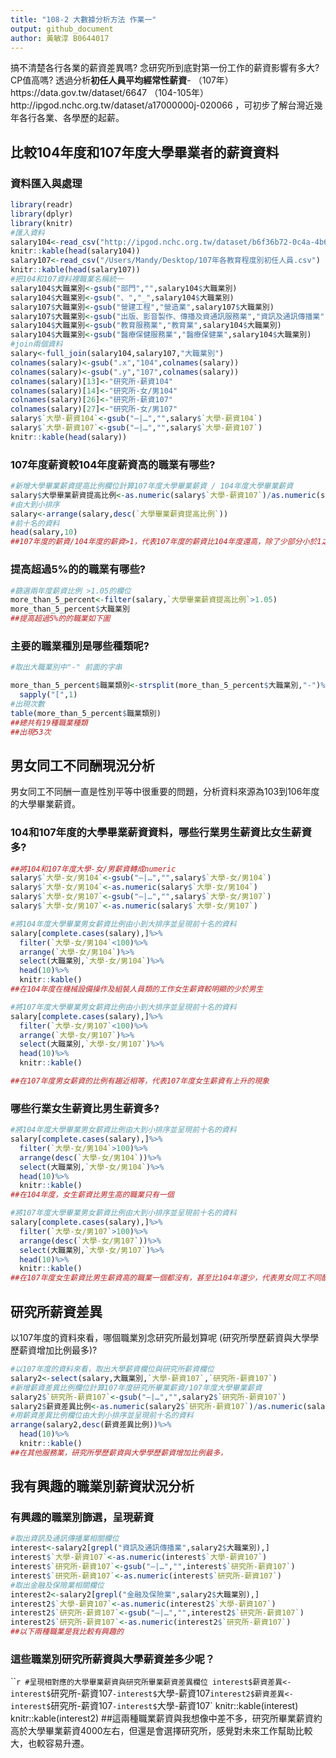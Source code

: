 ```yaml
---
title: "108-2 大數據分析方法 作業一"
output: github_document
author: 黃敏淳 B0644017
---
```


搞不清楚各行各業的薪資差異嗎? 念研究所到底對第一份工作的薪資影響有多大? CP值高嗎? 透過分析**初任人員平均經常性薪資**- （107年）https://data.gov.tw/dataset/6647 （104-105年）http://ipgod.nchc.org.tw/dataset/a17000000j-020066 ，可初步了解台灣近幾年各行各業、各學歷的起薪。

## 比較104年度和107年度大學畢業者的薪資資料

### 資料匯入與處理
```r
library(readr)
library(dplyr)
library(knitr)
#匯入資料
salary104<-read_csv("http://ipgod.nchc.org.tw/dataset/b6f36b72-0c4a-4b60-9254-1904e180ddb1/resource/98d5094d-7481-44b5-876a-715a496f922c/download/a17000000j-020066-mah.csv")
knitr::kable(head(salary104))
salary107<-read_csv("/Users/Mandy/Desktop/107年各教育程度別初任人員.csv")
knitr::kable(head(salary107))
#把104和107資料裡職業名稱統一
salary104$大職業別<-gsub("部門","",salary104$大職業別)
salary104$大職業別<-gsub("、","_",salary104$大職業別)
salary107$大職業別<-gsub("營建工程","營造業",salary107$大職業別)
salary107$大職業別<-gsub("出版、影音製作、傳播及資通訊服務業","資訊及通訊傳播業",salary107$大職業別)
salary104$大職業別<-gsub("教育服務業","教育業",salary104$大職業別)
salary104$大職業別<-gsub("醫療保健服務業","醫療保健業",salary104$大職業別)
#join兩個資料
salary<-full_join(salary104,salary107,"大職業別")
colnames(salary)<-gsub(".x","104",colnames(salary))
colnames(salary)<-gsub(".y","107",colnames(salary))
colnames(salary)[13]<-"研究所-薪資104"
colnames(salary)[14]<-"研究所-女/男104"
colnames(salary)[26]<-"研究所-薪資107"
colnames(salary)[27]<-"研究所-女/男107"
salary$`大學-薪資104`<-gsub("—|…","",salary$`大學-薪資104`)
salary$`大學-薪資107`<-gsub("—|…","",salary$`大學-薪資107`)
knitr::kable(head(salary))
```

### 107年度薪資較104年度薪資高的職業有哪些? 
```r
#新增大學畢業薪資提高比例欄位計算107年度大學畢業薪資 / 104年度大學畢業薪資
salary$大學畢業薪資提高比例<-as.numeric(salary$`大學-薪資107`)/as.numeric(salary$`大學-薪資104`)
#由大到小排序
salary<-arrange(salary,desc(`大學畢業薪資提高比例`))
#前十名的資料
head(salary,10)
##107年度的薪資/104年度的薪資>1，代表107年度的薪資比104年度還高，除了少部分小於1之外，薪資有增加的趨勢
```

### 提高超過5%的的職業有哪些? 
```r
#篩選兩年度薪資比例 >1.05的欄位
more_than_5_percent<-filter(salary,`大學畢業薪資提高比例`>1.05)
more_than_5_percent$大職業別
##提高超過5%的的職業如下圖
```

### 主要的職業種別是哪些種類呢?
```r
#取出大職業別中"-" 前面的字串

more_than_5_percent$職業類別<-strsplit(more_than_5_percent$大職業別,"-")%>%
  sapply("[",1)  
#出現次數
table(more_than_5_percent$職業類別)
##總共有19種職業種類
##出現53次
```

## 男女同工不同酬現況分析

男女同工不同酬一直是性別平等中很重要的問題，分析資料來源為103到106年度的大學畢業薪資。

### 104和107年度的大學畢業薪資資料，哪些行業男生薪資比女生薪資多?
```r
##將104和107年度大學-女/男薪資轉成numeric
salary$`大學-女/男104`<-gsub("—|…","",salary$`大學-女/男104`)
salary$`大學-女/男104`<-as.numeric(salary$`大學-女/男104`)
salary$`大學-女/男107`<-gsub("—|…","",salary$`大學-女/男107`)
salary$`大學-女/男107`<-as.numeric(salary$`大學-女/男107`)

#將104年度大學畢業男女薪資比例由小到大排序並呈現前十名的資料
salary[complete.cases(salary),]%>%
  filter(`大學-女/男104`<100)%>%
  arrange(`大學-女/男104`)%>%
  select(大職業別,`大學-女/男104`)%>%
  head(10)%>%
  knitr::kable()
##在104年度在機械設備操作及組裝人員類的工作女生薪資較明顯的少於男生

#將107年度大學畢業男女薪資比例由小到大排序並呈現前十名的資料
salary[complete.cases(salary),]%>%
  filter(`大學-女/男107`<100)%>%
  arrange(`大學-女/男107`)%>%
  select(大職業別,`大學-女/男107`)%>%
  head(10)%>%
  knitr::kable()

##在107年度男女薪資的比例有趨近相等，代表107年度女生薪資有上升的現象
```
### 哪些行業女生薪資比男生薪資多? 
```r
#將104年度大學畢業男女薪資比例由大到小排序並呈現前十名的資料
salary[complete.cases(salary),]%>%
  filter(`大學-女/男104`>100)%>%
  arrange(desc(`大學-女/男104`))%>%
  select(大職業別,`大學-女/男104`)%>%
  head(10)%>%
  knitr::kable()
##在104年度，女生薪資比男生高的職業只有一個

#將107年度大學畢業男女薪資比例由大到小排序並呈現前十名的資料
salary[complete.cases(salary),]%>%
  filter(`大學-女/男107`>100)%>%
  arrange(desc(`大學-女/男107`))%>%
  select(大職業別,`大學-女/男107`)%>%
  head(10)%>%
  knitr::kable()
##在107年度女生薪資比男生薪資高的職業一個都沒有，甚至比104年還少，代表男女同工不同酬的問題並沒有改善
```

## 研究所薪資差異

以107年度的資料來看，哪個職業別念研究所最划算呢 (研究所學歷薪資與大學學歷薪資增加比例最多)?
 
```r
#以107年度的資料來看，取出大學薪資欄位與研究所薪資欄位
salary2<-select(salary,大職業別,`大學-薪資107`,`研究所-薪資107`)
#新增薪資差異比例欄位計算107年度研究所畢業薪資/107年度大學畢業薪資
salary2$`研究所-薪資107`<-gsub("—|…","",salary2$`研究所-薪資107`)
salary2$薪資差異比例<-as.numeric(salary2$`研究所-薪資107`)/as.numeric(salary2$`大學-薪資107`)
#用薪資差異比例欄位由大到小排序並呈現前十名的資料
arrange(salary2,desc(薪資差異比例))%>%
  head(10)%>%
  knitr::kable()
##在其他服務業，研究所學歷薪資與大學學歷薪資增加比例最多，
```

## 我有興趣的職業別薪資狀況分析

### 有興趣的職業別篩選，呈現薪資
```r
#取出資訊及通訊傳播業相關欄位
interest<-salary2[grepl("資訊及通訊傳播業",salary2$大職業別),]
interest$`大學-薪資107`<-as.numeric(interest$`大學-薪資107`)
interest$`研究所-薪資107`<-gsub("—|…","",interest$`研究所-薪資107`)
interest$`研究所-薪資107`<-as.numeric(interest$`研究所-薪資107`)
#取出金融及保險業相關欄位
interest2<-salary2[grepl("金融及保險業",salary2$大職業別),]
interest2$`大學-薪資107`<-as.numeric(interest2$`大學-薪資107`)
interest2$`研究所-薪資107`<-gsub("—|…","",interest2$`研究所-薪資107`)
interest2$`研究所-薪資107`<-as.numeric(interest2$`研究所-薪資107`)
##以下兩種職業是我比較有興趣的
```

### 這些職業別研究所薪資與大學薪資差多少呢？
```r
#呈現相對應的大學畢業薪資與研究所畢業薪資差異欄位
interest$薪資差異<-interest$`研究所-薪資107`-interest$`大學-薪資107`
interest2$薪資差異<-interest$`研究所-薪資107`-interest$`大學-薪資107`
knitr::kable(interest)
knitr::kable(interest2)
##這兩種職業薪資與我想像中差不多，研究所畢業薪資約高於大學畢業薪資4000左右，但還是會選擇研究所，感覺對未來工作幫助比較大，也較容易升遷。


